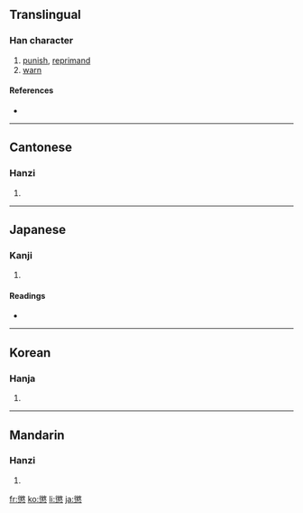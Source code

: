 {{see|惩}}
==Translingual==

===Han character===
{{Han char|rn=61|rad=心|as=15|sn=19|four=2833<sub>4</sub>|canj=竹大心 (HKP), X竹大心 (XHKP)}}

# [[punish]], [[reprimand]]
# [[warn]]

====References====
* {{Han ref|kx=0407.440|dkj=11399|dj=0748.290|hdz=42366.060|uh=61F2|ud=25074|bh=C367|bd=50023}}

----

==Cantonese==

===Hanzi===
{{yue-hanzi|jyut=|y=ching4}}

# {{defn|Cantonese}}

----

==Japanese==

===Kanji===
{{ja-kanji|grade=c|rs=心15}}

# {{defn|Japanese}}

====Readings====
* {{ja-readings|on=[[ちょう]] (chō)|kun=[[こらす]] (korasu), [[こりる]] (koriru), [[こらしめる]] (korashimeru)}}

----

==Korean==

===Hanja===
{{ko-hanja|hangeul=징|eumhun=|rv=jing|mr=ching|y=cing}}

# {{defn|Korean}}

----

==Mandarin==

===Hanzi===
{{cmn-hanzi|sim=惩|pin=[[chéng]] ([[cheng2]])|wg=ch'eng<sup>2</sup>}}

# {{defn|Mandarin}}

[[fr:懲]]
[[ko:懲]]
[[li:懲]]
[[ja:懲]]